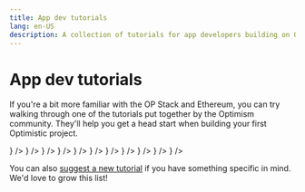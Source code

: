 ```yaml
---
title: App dev tutorials
lang: en-US
description: A collection of tutorials for app developers building on OP Stack, covering topics such as bridging tokens, deploying contracts, and estimating transaction costs.
---
```



# App dev tutorials

If you're a bit more familiar with the OP Stack and Ethereum, you can try walking through one of the tutorials put together by the Optimism community. They'll help you get a head start when building your first Optimistic project.

<Cards>
  <Card title="Bridging ERC-20 tokens with the Optimism SDK" href="/app-developers/tutorials/cross-dom-bridge-erc20" icon={<img src="/img/icons/shapes.svg" />} />
  <Card title="Bridging ETH with Viem" href="/app-developers/tutorials/cross-dom-bridge-eth" icon={<img src="/img/icons/shapes.svg" />} />
  <Card title="Communicating between OP Stack and Ethereum in Solidity" href="/app-developers/tutorials/cross-dom-solidity" icon={<img src="/img/icons/shapes.svg" />} />
  <Card title="Estimating transaction costs on OP Stack" href="/app-developers/tutorials/sdk-estimate-costs" icon={<img src="/img/icons/shapes.svg" />} />
  <Card title="Tracing deposits and withdrawals" href="/app-developers/tutorials/sdk-trace-txns" icon={<img src="/img/icons/shapes.svg" />} />
  <Card title="Viewing deposits and withdrawals by address" href="/app-developers/tutorials/sdk-view-txns" icon={<img src="/img/icons/shapes.svg" />} />
  <Card title="Triggering OP Stack transactions from Ethereum" href="/app-developers/tutorials/send-tx-from-eth" icon={<img src="/img/icons/shapes.svg" />} />
  <Card title="Bridging your custom ERC-20 token using the Standard Bridge" href="/app-developers/tutorials/standard-bridge-custom-token" icon={<img src="/img/icons/shapes.svg" />} />
  <Card title="Bridging your standard ERC-20 token using the Standard Bridge" href="/app-developers/tutorials/standard-bridge-standard-token" icon={<img src="/img/icons/shapes.svg" />} />
  <Card title="Issuing new assets with SuperchainERC20" href="/app-developers/tutorials/deploy-superchain-erc20" icon={<img src="/img/icons/shapes.svg" />} />
  <Card title="Transferring a SuperchainERC20" href="/app-developers/tutorials/transfer-superchainERC20" icon={<img src="/img/icons/shapes.svg" />} />
</Cards>

You can also [suggest a new tutorial](https://github.com/ethereum-optimism/docs/issues/new?assignees=\&labels=tutorial%2Cdocumentation%2Ccommunity-request\&projects=\&template=suggest_tutorial.yaml\&title=%5BTUTORIAL%5D+Add+PR+title) if you have something specific in mind. We'd love to grow this list!
